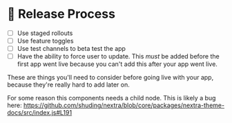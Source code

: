 
# 🚀 Release Process

- [ ] Use staged rollouts
- [ ] Use feature toggles
- [ ] Use test channels to beta test the app
- [ ] Have the ability to force user to update. This _must_ be added before the first app went live because you can't add this after your app went live.

<Callout emoji="⚠️">
  These are things you'll need to consider before going live with your app, because they're really hard to add later on.
</Callout>

<Demo backgroundColor="hotpink">For some reason this components needs a child node. This is likely a bug here: https://github.com/shuding/nextra/blob/core/packages/nextra-theme-docs/src/index.js#L191</Demo>
